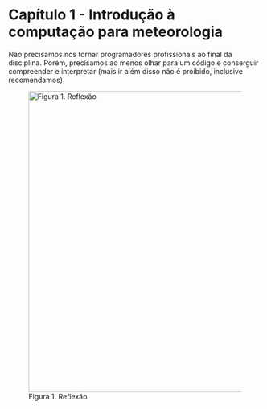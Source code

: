 # Capítulo 1 - Introdução à computação para meteorologia

Não precisamos nos tornar programadores profissionais ao final da disciplina. Porém, precisamos ao menos olhar para um código e conserguir compreender e interpretar (mais ir além disso não é proíbido, inclusive recomendamos).

![Figura 1. Reflexão](/imagens/fig1.jpg){fig-align="center" width="598"}
